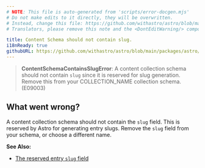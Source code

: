 ```yaml
---
# NOTE: This file is auto-generated from 'scripts/error-docgen.mjs'
# Do not make edits to it directly, they will be overwritten.
# Instead, change this file: https://github.com/withastro/astro/blob/main/packages/astro/src/core/errors/errors-data.ts
# Translators, please remove this note and the <DontEditWarning/> component.

title: Content Schema should not contain slug.
i18nReady: true
githubURL: https://github.com/withastro/astro/blob/main/packages/astro/src/core/errors/errors-data.ts
---
```


<DontEditWarning />


> **ContentSchemaContainsSlugError**: A content collection schema should not contain `slug` since it is reserved for slug generation. Remove this from your COLLECTION_NAME collection schema. (E09003)

## What went wrong?
A content collection schema should not contain the `slug` field. This is reserved by Astro for generating entry slugs. Remove the `slug` field from your schema, or choose a different name.

**See Also:**
-  [The reserved entry `slug` field](/en/guides/content-collections/)


